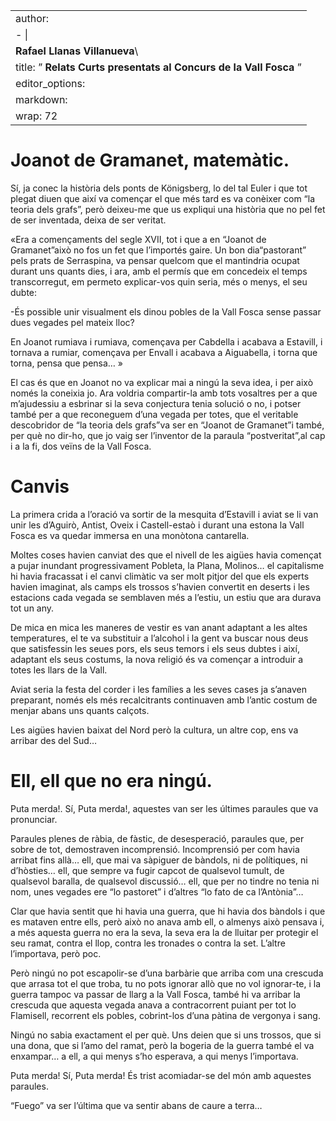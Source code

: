 

---
author:
- |
  **Rafael Llanas Villanueva**\
title: " **Relats Curts presentats al Concurs de la Vall Fosca** "
editor_options: 
  markdown: 
    wrap: 72
---
# Joanot de Gramanet, matemàtic.

Sí, ja conec la història dels ponts de Königsberg, lo del tal Euler i que tot
plegat diuen que així va començar el que més tard es va conèixer com “la
teoria dels grafs”, però deixeu-me que us expliqui una història que no pel fet
de ser inventada, deixa de ser veritat.

«Era a començaments del segle XVII, tot i que a en “Joanot de Gramanet”això no fos un fet que l’importés gaire. Un bon dia“pastorant” pels
prats de Serraspina, va pensar quelcom que el mantindria ocupat durant uns
quants dies, i ara, amb el permís que em concedeix el temps transcorregut,
em permeto explicar-vos quin seria, més o menys, el seu dubte:

-És possible unir visualment els dinou pobles de la Vall Fosca sense passar
dues vegades pel mateix lloc?

En Joanot rumiava i rumiava, començava per Cabdella i acabava a Estavill, i tornava a rumiar, començava per Envall i acabava a Aiguabella, i
torna que torna, pensa que pensa... »

El cas és que en Joanot no va explicar mai a ningú la seva idea, i per això
només la coneixia jo. Ara voldria compartir-la amb tots vosaltres per a que
m’ajudessiu a esbrinar si la seva conjectura tenia solució o no, i potser també
per a que reconeguem d’una vegada per totes, que el veritable descobridor
de “la teoria dels grafs”va ser en “Joanot de Gramanet”i també, per què no
dir-ho, que jo vaig ser l’inventor de la paraula “postveritat”,al cap i a la fi,
dos veïns de la Vall Fosca.


# Canvis
La primera crida a l’oració va sortir de la mesquita d’Estavill i aviat se li
van unir les d’Aguirò, Antist, Oveix i Castell-estaò i durant una estona la Vall
Fosca es va quedar immersa en una monòtona cantarella.

Moltes coses havien canviat des que el nivell de les aigües havia començat a
pujar inundant progressivament Pobleta, la Plana, Molinos... el capitalisme hi
havia fracassat i el canvi climàtic va ser molt pitjor del que els experts havien
imaginat, als camps els trossos s’havien convertit en deserts i les estacions cada
vegada se semblaven més a l’estiu, un estiu que ara durava tot un any.

De mica en mica les maneres de vestir es van anant adaptant a les altes
temperatures, el te va substituir a l’alcohol i la gent va buscar nous deus que
satisfessin les seues pors, els seus temors i els seus dubtes i així, adaptant els
seus costums, la nova religió és va començar a introduir a totes les llars de la Vall.

Aviat seria la festa del corder i les famílies a les seves cases ja s’anaven preparant, només els més recalcitrants continuaven amb l’antic costum de menjar
abans uns quants calçots.

Les aigües havien baixat del Nord però la cultura, un altre cop, ens va arribar
des del Sud...


# Ell, ell que no era ningú. 

Puta merda!. Sí, Puta merda!, aquestes van ser les últimes paraules que va
pronunciar.

Paraules plenes de ràbia, de fàstic, de desesperació, paraules que, per sobre
de tot, demostraven incomprensió. Incomprensió per com havia arribat fins
allà... ell, que mai va sàpiguer de bàndols, ni de polítiques, ni d’hòsties... ell,
que sempre va fugir capcot de qualsevol tumult, de qualsevol baralla, de
qualsevol discussió... ell, que per no tindre no tenia ni nom, unes vegades ere
“lo pastoret” i d’altres “lo fato de ca l’Antònia”...

Clar que havia sentit que hi havia una guerra, que hi havia dos bàndols i que
es mataven entre ells, però això no anava amb ell, o almenys això pensava i, a
més aquesta guerra no era la seva, la seva era la de lluitar per protegir el seu
ramat, contra el llop, contra les tronades o contra la set. L’altre l’importava,
però poc.

Però ningú no pot escapolir-se d’una barbàrie que arriba com una crescuda
que arrasa tot el que troba, tu no pots ignorar allò que no vol ignorar-te, i
la guerra tampoc va passar de llarg a la Vall Fosca, també hi va arribar
la crescuda que aquesta vegada anava a contracorrent puiant per tot lo
Flamisell, recorrent els pobles, cobrint-los d’una pàtina de vergonya i sang.

Ningú no sabia exactament el per què. Uns deien que si uns trossos, que si
una dona, que si l’amo del ramat, però la bogeria de la guerra també el va
enxampar... a ell, a qui menys s’ho esperava, a qui menys l’importava.

Puta merda! Sí, Puta merda! És trist acomiadar-se del món amb aquestes
paraules.

“Fuego” va ser l’última que va sentir abans de caure a terra...




